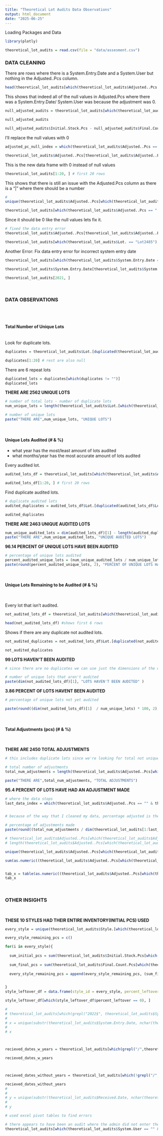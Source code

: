 ```yaml
---
title: "Theoretical Lot Audits Data Observations"
output: html_document
date: "2025-06-25"
---
```


Loading Packages and Data
```r
library(plotly)
```

```r
theoretical_lot_audits = read.csv(file = "data/assesment.csv")
```


### **DATA CLEANING**


There are rows where there is a System.Entry.Date and a System.User but nothing in the Adjusted..Pcs column.
<br>
```r
head(theoretical_lot_audits[which(theoretical_lot_audits$Adjusted..Pcs == ""), ])
```

This shows that indeed all of the null values in Adjusted.Pcs where there was a System.Entry.Date/ System.User was because the adjustment was 0.
<br>
```r
null_adjusted_audits = theoretical_lot_audits[which(theoretical_lot_audits$Adjusted..Pcs == "" & theoretical_lot_audits$System.User != ""), ]

null_adjusted_audits

null_adjusted_audits$Initial.Stock.Pcs - null_adjusted_audits$Final.Count.Pcs


```


I'll replace the null values with 0
```r
adjusted_pc_null_index = which(theoretical_lot_audits$Adjusted..Pcs == "" & theoretical_lot_audits$System.User != "")

theoretical_lot_audits$Adjusted..Pcs[theoretical_lot_audits$Adjusted..Pcs == "" & theoretical_lot_audits$System.User != ""] = rep(0, 19)

```

This is the new data frame with 0 instead of null values
```r
theoretical_lot_audits[1:20, ] # first 20 rows
```

This shows that there is still an issue with the Adjusted.Pcs column as there is a "|" where there should be a number
```r
# 
unique(theoretical_lot_audits$Adjusted..Pcs[which(theoretical_lot_audits$Adjusted..Pcs != "")])

```
```r
theoretical_lot_audits[which(theoretical_lot_audits$Adjusted..Pcs == "|"), ]

```

Since it should be 0 like the null values lets fix it.
```r
# fixed the data entry error
theoretical_lot_audits$Adjusted..Pcs[theoretical_lot_audits$Adjusted..Pcs == "|" & theoretical_lot_audits$System.User != ""] = c(0)

theoretical_lot_audits[which(theoretical_lot_audits$Lot. == "Lot2485"), ]

```

Another Error: Fix data entry error for incorrect system entry date
```r
theoretical_lot_audits[which(theoretical_lot_audits$System.Entry.Date == "5/31/0202"), ] 

theoretical_lot_audits$System.Entry.Date[theoretical_lot_audits$System.Entry.Date == "5/31/0202"] = "5/31/2022"

theoretical_lot_audits[2021, ]
```



<br>

### **DATA OBSERVATIONS**
<br>
<br>

#### **Total Number of  Unique Lots**
<br>
Look for duplicate lots.
```r
duplicates = theoretical_lot_audits$Lot.[duplicated(theoretical_lot_audits$Lot.)]

duplicates[1:20] # rest are also null
```

There are 6 repeat lots
```r
duplicated_lots = duplicates[which(duplicates != "")]
duplicated_lots
```

**THERE ARE 2562 UNIQUE LOTS**
```r
# number of total lots - number of duplicate lots
num_unique_lots = length(theoretical_lot_audits$Lot.[which(theoretical_lot_audits$Lot. != "")]) - length(duplicated_lots)

# number of unique lots
paste("THERE ARE",num_unique_lots, "UNIQUE LOTS")

```

<br>

#### **Unique Lots Audited (# & %)**


- what year has the most/least amount of lots audited
- what months/year has the most accurate amount of lots audited

Every audited lot.
```r
audited_lots_df = theoretical_lot_audits[which(theoretical_lot_audits$Adjusted..Pcs != ""), ]

audited_lots_df[1:20, ] # first 20 rows
```
Find duplicate audited lots.
```r
# duplicate audited lots
audited_duplicates = audited_lots_df$Lot.[duplicated(audited_lots_df$Lot.)]

audited_duplicates
```

**THERE ARE  2463 UNIQUE AUDITED LOTS**

```r
num_unique_audited_lots = dim(audited_lots_df)[1] - length(audited_duplicates)
paste("THERE ARE",num_unique_audited_lots, "UNIQUE AUDITED LOTS")
```

**96.14 PERCENT OF UNIQUE LOTS HAVE BEEN AUDITED**
```r
# percentage of unique lots audited
percent_audited_unique_lots = (num_unique_audited_lots / num_unique_lots) * 100
paste(round(percent_audited_unique_lots, 2), "PERCENT OF UNIQUE LOTS HAVE BEEN AUDITED")
```


<br>

#### **Unique Lots Remaining to be Audited (# & %)**

<br>

Every lot that isn't audited.
```r
not_audited_lots_df = theoretical_lot_audits[which(theoretical_lot_audits$Adjusted..Pcs == "" & theoretical_lot_audits$Lot. != "" ), ]

head(not_audited_lots_df) #shows first 6 rows

```

Shows if there are any duplicate not audited lots.
```r

not_audited_duplicates = not_audited_lots_df$Lot.[duplicated(not_audited_lots_df$Lot.)]

not_audited_duplicates

```
**99 LOTS HAVEN'T BEEN AUDITED**
```r
# since there are no duplicates we can use just the dimensions of the data frame

# number of unique lots that aren't audited
paste(dim(not_audited_lots_df)[1], "LOTS HAVEN'T BEEN AUDITED" )
```

**3.86 PERCENT OF LOTS HAVENT BEEN AUDITED**
```r
# percentage of unique lots not yet audited

paste(round((dim(not_audited_lots_df)[1]  / num_unique_lots) * 100, 2), "PERCENT OF LOTS HAVENT BEEN AUDITED")
```




<br>


#### **Total Adjustments (pcs) (# & %)**

<br>

**THERE ARE 2450 TOTAL ADJUSTMENTS**
```r
# this includes duplicate lots since we're looking for total not unique

# total number of adjustments
total_num_adjustments = length(theoretical_lot_audits$Adjusted..Pcs[which(theoretical_lot_audits$Adjusted..Pcs != "")])

paste("THERE ARE",total_num_adjustments, "TOTAL ADJUSTMENTS")
```

**95.4 PERCENT OF LOTS HAVE HAD AN ADJUSTMENT MADE**
```r
# where the data stops
last_data_index = which(theoretical_lot_audits$Adjusted..Pcs == "" & theoretical_lot_audits$Lot. == "")[1] - 1


# because of the way that I cleaned my data, percentage adjusted is the same as percentage of lots audited

# percentage of adjustments made
paste(round((total_num_adjustments / dim(theoretical_lot_audits[1:last_data_index, ])[1]) * 100, 2), "PERCENT OF LOTS HAVE HAD AN ADJUSTMENT MADE")

```


```r
# theoretical_lot_audits$Adjusted..Pcs[which(theoretical_lot_audits$Adjusted..Pcs != "")]
# length(theoretical_lot_audits$Adjusted..Pcs[which(theoretical_lot_audits$Adjusted..Pcs != "")])

unique(theoretical_lot_audits$Adjusted..Pcs[which(theoretical_lot_audits$Adjusted..Pcs != "")])

sum(as.numeric((theoretical_lot_audits$Adjusted..Pcs[which(theoretical_lot_audits$Adjusted..Pcs != "")])))


tab_x = table(as.numeric((theoretical_lot_audits$Adjusted..Pcs[which(theoretical_lot_audits$Adjusted..Pcs != "")])))
tab_x
```


<br>

### OTHER INSIGHTS

<br>


**THESE 10 STYLES HAD THEIR ENTIRE INVENTORY(INITIAL PCS) USED**
```r
every_style = unique(theoretical_lot_audits$Style.[which(theoretical_lot_audits$Initial.Stock.Pcs != "0")])

every_style_remaining_pcs = c()

for(i in every_style){
  
  sum_initial_pcs = sum(theoretical_lot_audits$Initial.Stock.Pcs[which(theoretical_lot_audits$Style. == i)])
  
  sum_final_pcs = sum(theoretical_lot_audits$Final.Count.Pcs[which(theoretical_lot_audits$Style. == i)])
  
  every_style_remaining_pcs = append(every_style_remaining_pcs, (sum_final_pcs/ sum_initial_pcs))

  
}
style_leftover_df = data.frame(style_id = every_style, percent_leftover = every_style_remaining_pcs)

style_leftover_df[which(style_leftover_df$percent_leftover == 0), ]
```






```r
# 
# theoretical_lot_audits[which(grepl("2022$", theoretical_lot_audits$System.Entry.Date)), ]
# 
# x = unique(substr(theoretical_lot_audits$System.Entry.Date, nchar(theoretical_lot_audits$System.Entry.Date)-3, nchar(theoretical_lot_audits$System.Entry.Date)))
# 
# x



recieved_dates_w_years = theoretical_lot_audits[which(grepl("/",theoretical_lot_audits$Received.Date )), ]

recieved_dates_w_years



recieved_dates_without_years = theoretical_lot_audits[which(!grepl("/",theoretical_lot_audits$Received.Date )), ]

recieved_dates_without_years
# 
# 
# y = unique(substr(theoretical_lot_audits$Received.Date, nchar(theoretical_lot_audits$Received.Date)-3, nchar(theoretical_lot_audits$Received.Date)))
# 
# y
```














```r
# used excel pivot tables to find errors

# there appears to have been an audit where the admin did not enter their name or the system entry date
theoretical_lot_audits[which(theoretical_lot_audits$System.User == "" & theoretical_lot_audits$Adjusted..Pcs != ""), ]

```








